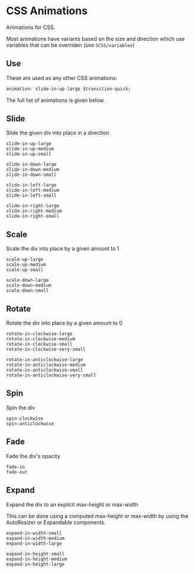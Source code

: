 
<Meta title="SCSS Utilities/Animations" />

# CSS Animations

Animations for CSS.

Most animations have variants based on the size and direction which use variables that can be overriden (see `SCSS/variables`)

## Use

These are used as any other CSS animations:

```CSS
animation: slide-in-up-large $transition-quick;
```

The full list of animations is given below.

## Slide

Slide the given div into place in a direction

<Canvas>
  <div className="animation-demo slide-in" />
  <div className="animation-demo slide-in-up" />
</Canvas>

```
slide-in-up-large
slide-in-up-medium
slide-in-up-small

slide-in-down-large
slide-in-down-medium
slide-in-down-small

slide-in-left-large
slide-in-left-medium
slide-in-left-small

slide-in-right-large
slide-in-right-medium
slide-in-right-small
```

## Scale

Scale the div into place by a given amount to 1

<Canvas>
  <div className="animation-demo scale" />
  <div className="animation-demo scale-down" />
</Canvas>

```
scale-up-large
scale-up-medium
scale-up-small

scale-down-large
scale-down-medium
scale-down-small
```

## Rotate

Rotate the div into place by a given amount to 0

<Canvas>
  <div className="animation-demo rotate" />
  <div className="animation-demo rotate-counter" />
</Canvas>

```
rotate-in-clockwise-large
rotate-in-clockwise-medium
rotate-in-clockwise-small
rotate-in-clockwise-very-small

rotate-in-anticlockwise-large
rotate-in-anticlockwise-medium
rotate-in-anticlockwise-small
rotate-in-anticlockwise-very-small
```

## Spin

Spin the div

<Canvas>
  <div className="animation-demo spin" />
  <div className="animation-demo spin-counter" />
</Canvas>

```
spin-clockwise
spin-anticlockwise
```

## Fade

Fade the div's opacity

<Canvas>
  <div className="animation-demo fade" />
  <div className="animation-demo fade-out" />
</Canvas>

```
fade-in
fade-out
```

## Expand

Expand the div to an explicit max-height or max-width

This can be done using a computed max-height or max-width by using the AutoResizer or Expandable components.

<Canvas>
  <div className="animation-demo expand" />
  <div className="animation-demo expand-width" />
</Canvas>

```
expand-in-width-small
expand-in-width-medium
expand-in-width-large

expand-in-height-small
expand-in-height-medium
expand-in-height-large
```
